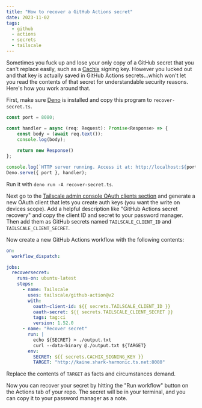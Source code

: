 ```yaml
---
title: "How to recover a GitHub Actions secret"
date: 2023-11-02
tags:
  - github
  - actions
  - secrets
  - tailscale
---
```


Sometimes you fuck up and lose your only copy of a GitHub secret that you can't replace easily, such as a [Cachix](https://www.cachix.org/) signing key. However you lucked out and that key is actually saved in GitHub Actions secrets...which won't let you read the contents of that secret for understandable security reasons. Here's how you work around that.

First, make sure [Deno](https://deno.land) is installed and copy this program to `recover-secret.ts`.

```ts
const port = 8080;

const handler = async (req: Request): Promise<Response> => {
    const body = (await req.text());
    console.log(body);
    
    return new Response()
};

console.log(`HTTP server running. Access it at: http://localhost:${port}/`);
Deno.serve({ port }, handler);
```

Run it with `deno run -A recover-secret.ts`.

Next go to the [Tailscale admin console OAuth clients section](https://login.tailscale.com/admin/settings/oauth) and generate a new OAuth client that lets you create auth keys (you want the write on devices scope). Add a helpful description like "GitHub Actions secret recovery" and copy the client ID and secret to your password manager. Then add them as GitHub secrets named `TAILSCALE_CLIENT_ID` and `TAILSCALE_CLIENT_SECRET`.

Now create a new GitHub Actions workflow with the following contents:

```yaml
on:
  workflow_dispatch:

jobs:
  recoversecret:
    runs-on: ubuntu-latest
    steps:
      - name: Tailscale
        uses: tailscale/github-action@v2
        with:
          oauth-client-id: ${{ secrets.TAILSCALE_CLIENT_ID }}
          oauth-secret: ${{ secrets.TAILSCALE_CLIENT_SECRET }}
          tags: tag:ci
          version: 1.52.0
      - name: "Recover secret"
        run: |
          echo ${SECRET} > ./output.txt
          curl --data-binary @./output.txt ${TARGET}
        env:
          SECRET: ${{ secrets.CACHIX_SIGNING_KEY }}
          TARGET: "http://kaine.shark-harmonic.ts.net:8080"
```

Replace the contents of `TARGET` as facts and circumstances demand.

Now you can recover your secret by hitting the "Run workflow" button on the Actions tab of your repo. The secret will be in your terminal, and you can copy it to your password manager as a note.